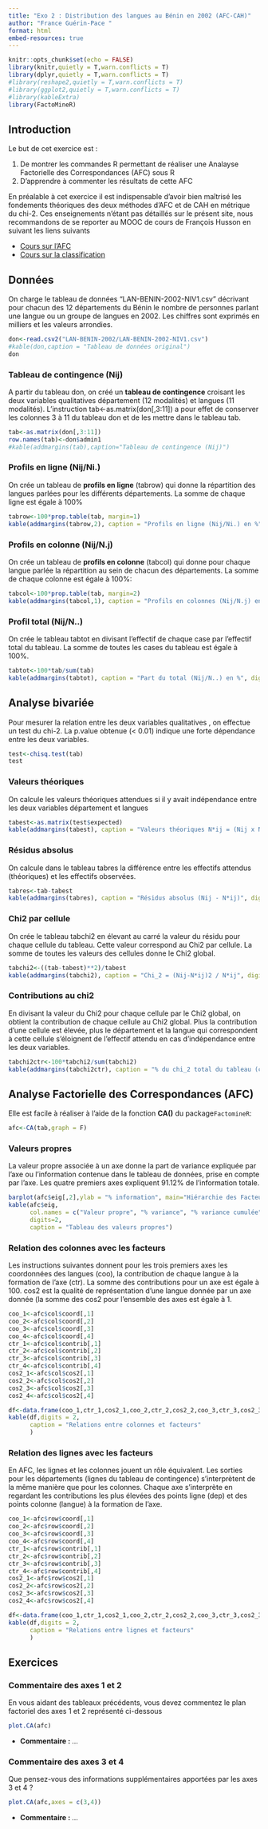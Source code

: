 ```yaml
---
title: "Exo 2 : Distribution des langues au Bénin en 2002 (AFC-CAH)"
author: "France Guérin-Pace "
format: html
embed-resources: true
---
```


```r
knitr::opts_chunk$set(echo = FALSE)
library(knitr,quietly = T,warn.conflicts = T)
library(dplyr,quietly = T,warn.conflicts = T)
#library(reshape2,quietly = T,warn.conflicts = T)
#library(ggplot2,quietly = T,warn.conflicts = T)
#library(kableExtra)
library(FactoMineR)
```

## Introduction

Le but de cet exercice est :

1.  De montrer les commandes R permettant de réaliser une Analayse Factorielle des Correspondances (AFC) sous R
2.  D'apprendre à commenter les résultats de cette AFC


En préalable à cet exercice il est indispensable d'avoir bien maîtrisé les fondements théoriques des deux méthodes d'AFC et de CAH en métrique du chi-2. Ces enseignements n'étant pas détaillés sur le présent site, nous recommandons de se reporter au MOOC de cours de François Husson en suivant les liens suivants

-   [Cours sur l'AFC](https://husson.github.io/MOOC_AnaDo/AFC.html)
-   [Cours sur la classification](https://husson.github.io/MOOC_AnaDo/classif.html)

## Données

On charge le tableau de données "LAN-BENIN-2002-NIV1.csv" décrivant pour chacun des 12 départements du Bénin le nombre de personnes parlant une langue ou un groupe de langues en 2002. Les chiffres sont exprimés en milliers et les valeurs arrondies.

```r
don<-read.csv2("LAN-BENIN-2002/LAN-BENIN-2002-NIV1.csv")
#kable(don,caption = "Tableau de données original")
don
```

### Tableau de contingence (Nij)

A partir du tableau don, on créé un **tableau de contingence** croisant les deux variables qualitatives département (12 modalités) et langues (11 modalités). L'instruction tab\<-as.matrix(don\[,3:11\]) a pour effet de conserver les colonnes 3 à 11 du tableau don et de les mettre dans le tableau tab.

```r
tab<-as.matrix(don[,3:11])
row.names(tab)<-don$admin1
#kable(addmargins(tab),caption="Tableau de contingence (Nij)")

```

### Profils en ligne (Nij/Ni.)

On crée un tableau de **profils en ligne** (tabrow) qui donne la répartition des langues parlées pour les différents départements. La somme de chaque ligne est égale à 100%

```r
tabrow<-100*prop.table(tab, margin=1)
kable(addmargins(tabrow,2), caption = "Profils en ligne (Nij/Ni.) en %", digits=1)
```

### Profils en colonne (Nij/N.j)

On crée un tableau de **profils en colonne** (tabcol) qui donne pour chaque langue parlée la répartition au sein de chacun des départements. La somme de chaque colonne est égale à 100%:

```r
tabcol<-100*prop.table(tab, margin=2)
kable(addmargins(tabcol,1), caption = "Profils en colonnes (Nij/N.j) en %", digits=1)
```

### Profil total (Nij/N..)

On crée le tableau tabtot en divisant l'effectif de chaque case par l'effectif total du tableau. La somme de toutes les cases du tableau est égale à 100%.

```r
tabtot<-100*tab/sum(tab)
kable(addmargins(tabtot), caption = "Part du total (Nij/N..) en %", digits=1)
```

## Analyse bivariée

Pour mesurer la relation entre les deux variables qualitatives , on effectue un test du chi-2. La p.value obtenue (\< 0.01) indique une forte dépendance entre les deux variables.

```r
test<-chisq.test(tab)
test
```

### Valeurs théoriques

On calcule les valeurs théoriques attendues si il y avait indépendance entre les deux variables département et langues

```r
tabest<-as.matrix(test$expected)
kable(addmargins(tabest), caption = "Valeurs théoriques N*ij = (Nij x N.j) /N..", digits=1)
```

### Résidus absolus

On calcule dans le tableau tabres la différence entre les effectifs attendus (théoriques) et les effectifs observées.

```r
tabres<-tab-tabest
kable(addmargins(tabres), caption = "Résidus absolus (Nij - N*ij)", digits=1)
```

### Chi2 par cellule

On crée le tableau tabchi2 en élevant au carré la valeur du résidu pour chaque cellule du tableau. Cette valeur correspond au Chi2 par cellule. La somme de toutes les valeurs des cellules donne le Chi2 global.

```r
tabchi2<-((tab-tabest)**2)/tabest
kable(addmargins(tabchi2), caption = "Chi_2 = (Nij-N*ij)2 / N*ij", digits=1)
```

### Contributions au chi2

En divisant la valeur du Chi2 pour chaque cellule par le Chi2 global, on obtient la contribution de chaque cellule au Chi2 global. Plus la contribution d'une cellule est élevée, plus le département et la langue qui correspondent à cette cellule s'éloignent de l'effectif attendu en cas d'indépendance entre les deux variables.

```r
tabchi2ctr<-100*tabchi2/sum(tabchi2)
kable(addmargins(tabchi2ctr), caption = "% du chi_2 total du tableau (contribution)", digits=2)
```

## Analyse Factorielle des Correspondances (AFC)

Elle est facile à réaliser à l'aide de la fonction **CA()** du package`FactomineR`:

```r
afc<-CA(tab,graph = F)
```

### Valeurs propres

La valeur propre associée à un axe donne la part de variance expliquée par l'axe ou l'information contenue dans le tableau de données, prise en compte par l'axe. Les quatre premiers axes expliquent 91.12% de l'information totale.

```r
barplot(afc$eig[,2],ylab = "% information", main="Hiérarchie des Facteurs",cex.axis = 0.7)
kable(afc$eig,
      col.names = c("Valeur propre", "% variance", "% variance cumulée"),
      digits=2,
      caption = "Tableau des valeurs propres")
```

### Relation des colonnes avec les facteurs

Les instructions suivantes donnent pour les trois premiers axes les coordonnées des langues (coo), la contribution de chaque langue à la formation de l'axe (ctr). La somme des contributions pour un axe est égale à 100. cos2 est la qualité de représentation d'une langue donnée par un axe donnée (la somme des cos2 pour l'ensemble des axes est égale à 1.

```r
coo_1<-afc$col$coord[,1]
coo_2<-afc$col$coord[,2]
coo_3<-afc$col$coord[,3]
coo_4<-afc$col$coord[,4]
ctr_1<-afc$col$contrib[,1]
ctr_2<-afc$col$contrib[,2]
ctr_3<-afc$col$contrib[,3]
ctr_4<-afc$col$contrib[,4]
cos2_1<-afc$col$cos2[,1]
cos2_2<-afc$col$cos2[,2]
cos2_3<-afc$col$cos2[,3]
cos2_4<-afc$col$cos2[,4]

df<-data.frame(coo_1,ctr_1,cos2_1,coo_2,ctr_2,cos2_2,coo_3,ctr_3,cos2_3, coo_4, ctr_4,cos2_4)
kable(df,digits = 2,
      caption = "Relations entre colonnes et facteurs"
      )
```

### Relation des lignes avec les facteurs

En AFC, les lignes et les colonnes jouent un rôle équivalent. Les sorties pour les départements (lignes du tableau de contingence) s'interprètent de la même manière que pour les colonnes. Chaque axe s'interprète en regardant les contributions les plus élevées des points ligne (dep) et des points colonne (langue) à la formation de l'axe.

```r
coo_1<-afc$row$coord[,1]
coo_2<-afc$row$coord[,2]
coo_3<-afc$row$coord[,3]
coo_4<-afc$row$coord[,4]
ctr_1<-afc$row$contrib[,1]
ctr_2<-afc$row$contrib[,2]
ctr_3<-afc$row$contrib[,3]
ctr_4<-afc$row$contrib[,4]
cos2_1<-afc$row$cos2[,1]
cos2_2<-afc$row$cos2[,2]
cos2_3<-afc$row$cos2[,3]
cos2_4<-afc$row$cos2[,4]

df<-data.frame(coo_1,ctr_1,cos2_1,coo_2,ctr_2,cos2_2,coo_3,ctr_3,cos2_3, coo_4, ctr_4,cos2_4)
kable(df,digits = 2,
      caption = "Relations entre lignes et facteurs"
      )
```

## Exercices 

### Commentaire des axes 1 et 2

En vous aidant des tableaux précédents, vous devez commentez le plan factoriel des axes 1 et 2 représenté ci-dessous

```r
plot.CA(afc)
```
- **Commentaire : ** ...


### Commentaire des axes 3 et 4

Que pensez-vous des informations supplémentaires apportées par les axes 3 et 4 ?

```r
plot.CA(afc,axes = c(3,4))
```

- **Commentaire : ** ...